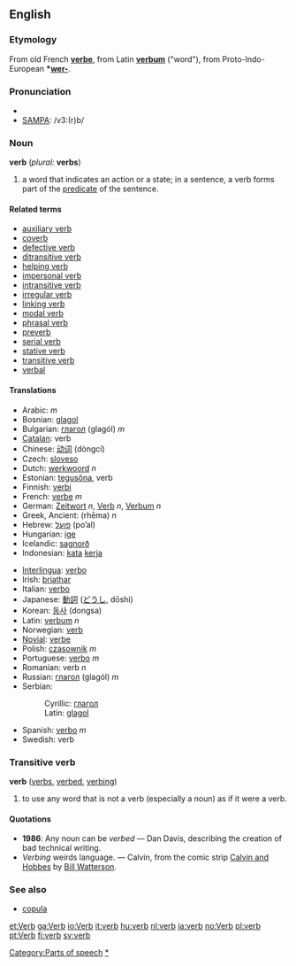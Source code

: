 {{see|Verb}}
==English==

===Etymology===
From old French '''[[verbe]]''', from Latin '''[[verbum]]''' ("word"), from Proto-Indo-European '''*[[wer-]]'''.

===Pronunciation===
*{{IPA|/vɜː(r)b/}}
*[[w:SAMPA|SAMPA]]: /v3:(r)b/

===Noun===
'''verb''' (''plural:'' '''verbs''')

#{{grammar}} a word that indicates an action or a state; in a sentence, a verb forms part of the [[predicate]] of the sentence.

====Related terms====
*[[auxiliary verb]]
*[[coverb]]
*[[defective verb]]
*[[ditransitive verb]]
*[[helping verb]]
*[[impersonal verb]]
*[[intransitive verb]]
*[[irregular verb]]
*[[linking verb]]
*[[modal verb]]
*[[phrasal verb]]
*[[preverb]]
*[[serial verb]]
*[[stative verb]]
*[[transitive verb]]
*[[verbal]]

====Translations====
{{top}}
*Arabic: {{ARchar|[[فعل]]}} {{IPAchar|(féʕal)}} ''m''
*Bosnian: [[glagol#Bosnian|glagol]] {{m}}
*Bulgarian: [[глагол]] (glagól) ''m''
*[[Catalan]]: verb
*Chinese: [[动词]] (dòngcí)
*Czech: [[sloveso]]
*Dutch: [[werkwoord]] ''n''
*Estonian: [[tegusõna]], verb
*Finnish: [[verbi]]
*French: [[verbe]] ''m''
*German: [[Zeitwort]] ''n'', [[Verb]] ''n'', [[Verbum]] ''n''
*Greek, Ancient: {{IPAchar|[[ῥῆμα]]}} (rhēma) ''n''
*Hebrew: [[פועל]] (po’al)
*Hungarian: [[ige]]
*Icelandic: [[sagnorð]]
*Indonesian: [[kata]] [[kerja]]
{{mid}}
*[[Interlingua]]: [[verbo]]
*Irish: [[briathar]]
*Italian: [[verbo]]
*Japanese: [[動詞]] ([[どうし]], dōshi)
*Korean: [[동사]] (dongsa)
*Latin: [[verbum]] ''n''
*Norwegian: [[:no:verb|verb]]
*[[Novial]]: [[verbe]]
*Polish: [[czasownik]] ''m''
*Portuguese: [[verbo]] ''m''
*Romanian: verb ''n''
*Russian: [[глагол]] (glagól) ''m''
*Serbian:
*:Cyrillic: [[глагол#Serbian|глагол]] {{m}}
*:Latin: [[glagol#Serbian|glagol]] {{m}}
*Spanish: [[verbo]] ''m''
*Swedish: verb
{{bottom}}

===Transitive verb===
'''verb''' ([[verbs]], [[verbed]], [[verbing]])

#{{colloquial}} to use any word that is not a verb (especially a noun) as if it were a verb.

====Quotations====
* '''1986''': Any noun can be ''verbed'' — Dan Davis, describing the creation of bad technical writing.
* ''Verbing'' weirds language. — Calvin, from the comic strip [[w:Calvin and Hobbes|Calvin and Hobbes]] by [[w:Bill Watterson|Bill Watterson]].

===See also===
*[[copula]]

[[Category:Parts of speech]]
[[Category:Verbs|*]]

[[et:Verb]]
[[ga:Verb]]
[[io:Verb]]
[[it:verb]]
[[hu:verb]]
[[nl:verb]]
[[ja:verb]]
[[no:Verb]]
[[pl:verb]]
[[pt:Verb]]
[[fi:verb]]
[[sv:verb]]
